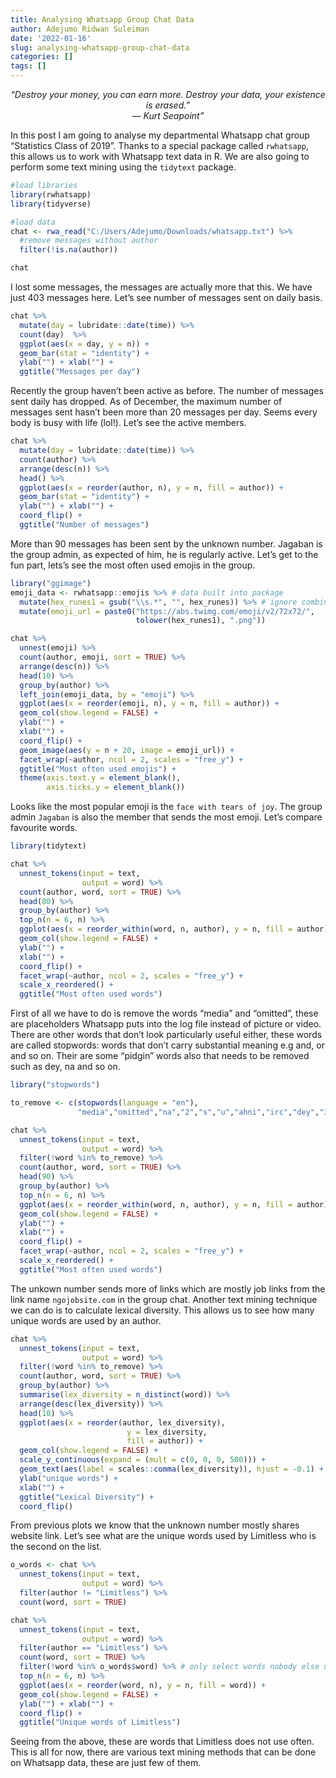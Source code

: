```yaml
---
title: Analysing Whatsapp Group Chat Data
author: Adejumo Ridwan Suleiman
date: '2022-01-16'
slug: analysing-whatsapp-group-chat-data
categories: []
tags: []
---
```


<center>
*“Destroy your money, you can earn more. Destroy your data, your existence is erased.”*  
*— Kurt Seapoint”*  
</center>

In this post I am going to analyse my departmental Whatsapp chat group "Statistics Class of 2019". Thanks to a special package called `rwhatsapp`, this allows us to  work with Whatsapp text data in R. We are also going to perform some text mining using the `tidytext` package.
```r
#load libraries
library(rwhatsapp)
library(tidyverse)

#load data
chat <- rwa_read("C:/Users/Adejumo/Downloads/whatsapp.txt") %>% 
  #remove messages without author
  filter(!is.na(author))

chat

```
I lost some messages, the messages are actually more that this. We have just 403 messages here. Let's see number of messages sent on daily basis.
```r
chat %>%
  mutate(day = lubridate::date(time)) %>%
  count(day)  %>% 
  ggplot(aes(x = day, y = n)) +
  geom_bar(stat = "identity") +
  ylab("") + xlab("") +
  ggtitle("Messages per day")
```
Recently the group haven't been active as before. The number of messages sent daily has dropped. As of December, the maximum number of messages sent hasn't been more than 20 messages per day. Seems every body is busy with life (lol!).
Let's see the active members.
```r
chat %>%
  mutate(day = lubridate::date(time)) %>%
  count(author) %>%
  arrange(desc(n)) %>% 
  head() %>% 
  ggplot(aes(x = reorder(author, n), y = n, fill = author)) +
  geom_bar(stat = "identity") +
  ylab("") + xlab("") +
  coord_flip() +
  ggtitle("Number of messages")

```
More than 90 messages has been sent by the unknown number. Jagaban is the group admin, as expected of him, he is regularly active. Let's get to the fun part, lets's see the most often used emojis in the group.
```r
library("ggimage")
emoji_data <- rwhatsapp::emojis %>% # data built into package
  mutate(hex_runes1 = gsub("\\s.*", "", hex_runes)) %>% # ignore combined emojis
  mutate(emoji_url = paste0("https://abs.twimg.com/emoji/v2/72x72/", 
                            tolower(hex_runes1), ".png"))

chat %>%
  unnest(emoji) %>%
  count(author, emoji, sort = TRUE) %>%
  arrange(desc(n)) %>% 
  head(10) %>% 
  group_by(author) %>% 
  left_join(emoji_data, by = "emoji") %>% 
  ggplot(aes(x = reorder(emoji, n), y = n, fill = author)) +
  geom_col(show.legend = FALSE) +
  ylab("") +
  xlab("") +
  coord_flip() +
  geom_image(aes(y = n + 20, image = emoji_url)) +
  facet_wrap(~author, ncol = 2, scales = "free_y") +
  ggtitle("Most often used emojis") +
  theme(axis.text.y = element_blank(),
        axis.ticks.y = element_blank())
```
Looks like the most popular emoji is the `face with tears of joy`. The group admin `Jagaban` is also the member that sends the most emoji. Let's compare favourite words.
```r
library(tidytext)

chat %>%
  unnest_tokens(input = text,
                output = word) %>%
  count(author, word, sort = TRUE) %>% 
  head(80) %>% 
  group_by(author) %>% 
  top_n(n = 6, n) %>% 
  ggplot(aes(x = reorder_within(word, n, author), y = n, fill = author)) +
  geom_col(show.legend = FALSE) +
  ylab("") +
  xlab("") +
  coord_flip() +
  facet_wrap(~author, ncol = 2, scales = "free_y") +
  scale_x_reordered() +
  ggtitle("Most often used words")
```
First of all we have to do is remove the words "media" and "omitted", these are placeholders Whatsapp puts into the log file instead of picture or video. There are other words that don't look particularly useful either, these words are called stopwords: words that don't carry substantial meaning e.g and, or and so on. Their are some "pidgin" words also that needs to be removed such as dey, na and so on.
```r
library("stopwords")

to_remove <- c(stopwords(language = "en"),
               "media","omitted","na","2","s","u","ahni","irc","dey","3","au","mak","u","don","naa","4","6","una","b","oo","2021","go","sir")

chat %>%
  unnest_tokens(input = text,
                output = word) %>%
  filter(!word %in% to_remove) %>%
  count(author, word, sort = TRUE) %>% 
  head(90) %>% 
  group_by(author) %>%
  top_n(n = 6, n) %>%  
  ggplot(aes(x = reorder_within(word, n, author), y = n, fill = author)) +
  geom_col(show.legend = FALSE) +
  ylab("") +
  xlab("") +
  coord_flip() +
  facet_wrap(~author, ncol = 2, scales = "free_y") +
  scale_x_reordered() +
  ggtitle("Most often used words")
```
The unkown number sends more of links which are mostly job links from the link name `ngojobsite.com` in the group chat. Another text mining technique we can do is to calculate lexical diversity. This allows us to see how many unique words are used by an author.
```r
chat %>%
  unnest_tokens(input = text,
                output = word) %>%
  filter(!word %in% to_remove) %>%
  count(author, word, sort = TRUE) %>% 
  group_by(author) %>%
  summarise(lex_diversity = n_distinct(word)) %>%  
  arrange(desc(lex_diversity)) %>% 
  head(10) %>% 
  ggplot(aes(x = reorder(author, lex_diversity),
                          y = lex_diversity,
                          fill = author)) +
  geom_col(show.legend = FALSE) +
  scale_y_continuous(expand = (mult = c(0, 0, 0, 500))) +
  geom_text(aes(label = scales::comma(lex_diversity)), hjust = -0.1) +
  ylab("unique words") +
  xlab("") +
  ggtitle("Lexical Diversity") +
  coord_flip()
```
From previous plots we know that the unknown number mostly shares website link. Let's see what are the unique words used by Limitless who is the second on the list.
```r
o_words <- chat %>%
  unnest_tokens(input = text,
                output = word) %>%
  filter(author != "Limitless") %>% 
  count(word, sort = TRUE) 

chat %>%
  unnest_tokens(input = text,
                output = word) %>%
  filter(author == "Limitless") %>% 
  count(word, sort = TRUE) %>% 
  filter(!word %in% o_words$word) %>% # only select words nobody else uses
  top_n(n = 6, n) %>%
  ggplot(aes(x = reorder(word, n), y = n, fill = word)) +
  geom_col(show.legend = FALSE) +
  ylab("") + xlab("") +
  coord_flip() +
  ggtitle("Unique words of Limitless")
```
Seeing from the above, these are words that Limitless does not use often.
This is all for now, there are various text mining methods that can be done on Whatsapp data, these are just few of them.
